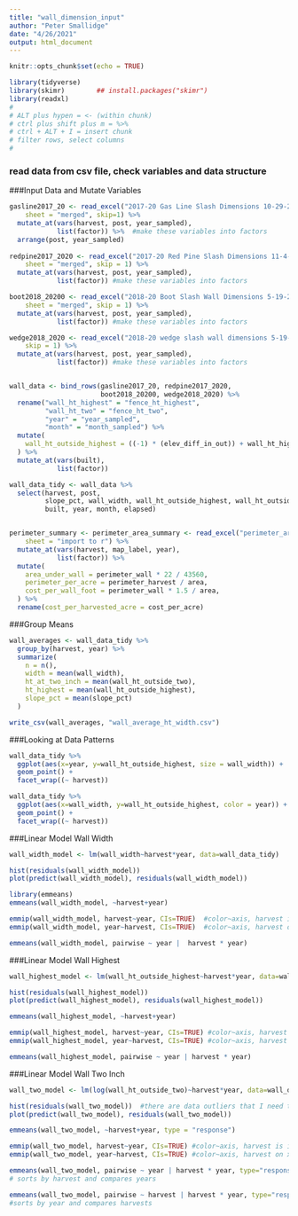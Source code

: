 ```yaml
---
title: "wall_dimension_input"
author: "Peter Smallidge"
date: "4/26/2021"
output: html_document
---
```


```r
knitr::opts_chunk$set(echo = TRUE)
```


```r

library(tidyverse)
library(skimr)        ## install.packages("skimr")
library(readxl)
#
# ALT plus hypen = <- (within chunk)
# ctrl plus shift plus m = %>% 
# ctrl + ALT + I = insert chunk
# filter rows, select columns
# 

```

### read data from csv file, check variables and data structure

<!-- note to self: 


It is also possible to right-click a file name and import excel
-->

###Input Data and Mutate Variables
```r

gasline2017_20 <- read_excel("2017-20 Gas Line Slash Dimensions 10-29-2020.xlsx", 
    sheet = "merged", skip=1) %>% 
  mutate_at(vars(harvest, post, year_sampled),
            list(factor)) %>%  #make these variables into factors
  arrange(post, year_sampled)
  
redpine2017_2020 <- read_excel("2017-20 Red Pine Slash Dimensions 11-4-20.xlsx", 
    sheet = "merged", skip = 1) %>% 
  mutate_at(vars(harvest, post, year_sampled),
            list(factor)) #make these variables into factors

boot2018_20200 <- read_excel("2018-20 Boot Slash Wall Dimensions 5-19-20.xlsx", 
    sheet = "merged", skip = 1) %>% 
  mutate_at(vars(harvest, post, year_sampled),
            list(factor)) #make these variables into factors

wedge2018_2020 <- read_excel("2018-20 wedge slash wall dimensions 5-19-2020.xlsx", 
    skip = 1) %>% 
  mutate_at(vars(harvest, post, year_sampled),
            list(factor)) #make these variables into factors


wall_data <- bind_rows(gasline2017_20, redpine2017_2020,
                       boot2018_20200, wedge2018_2020) %>% 
  rename("wall_ht_highest" = "fence_ht_highest", 
         "wall_ht_two" = "fence_ht_two",
         "year" = "year_sampled",
         "month" = "month_sampled") %>% 
  mutate(
    wall_ht_outside_highest = ((-1) * (elev_diff_in_out)) + wall_ht_highest
  ) %>% 
  mutate_at(vars(built),
            list(factor))

wall_data_tidy <- wall_data %>% 
  select(harvest, post, 
         slope_pct, wall_width, wall_ht_outside_highest, wall_ht_outside_two,
         built, year, month, elapsed)


perimeter_summary <- perimeter_area_summary <- read_excel("perimeter_area_summary.xlsx", 
    sheet = "import to r") %>% 
  mutate_at(vars(harvest, map_label, year),
            list(factor)) %>% 
  mutate(
    area_under_wall = perimeter_wall * 22 / 43560,
    perimeter_per_acre = perimeter_harvest / area,
    cost_per_wall_foot = perimeter_wall * 1.5 / area,
  ) %>% 
  rename(cost_per_harvested_acre = cost_per_acre)


```
<!-- 
variables h_dist_post to h_dist_pole are collected
variables fence_ht_highest to wall_ht_outside_two are calculated

fence_ht_highest	= vert dist to highest point - vert dist to post

fence_ht_two	= vert dist two - vert dist post

wall_width	= h dist pole - h dist post

elev_diff_in_out	= sum(v_dist_post, pole_target_ht, extra_ht_pole
                        v_dist_pole_target) * -1

slope_pct	= (elev_diff_in_out / wall_width) * 100

wall_ht_outside_two = elev_diff_in_out + fence_ht_two


-->


###Group Means
```r

wall_averages <- wall_data_tidy %>% 
  group_by(harvest, year) %>% 
  summarize(
    n = n(),
    width = mean(wall_width),
    ht_at_two_inch = mean(wall_ht_outside_two),
    ht_highest = mean(wall_ht_outside_highest),
    slope_pct = mean(slope_pct)
  )

write_csv(wall_averages, "wall_average_ht_width.csv")
```



###Looking at Data Patterns
```r
wall_data_tidy %>% 
  ggplot(aes(x=year, y=wall_ht_outside_highest, size = wall_width)) +
  geom_point() +
  facet_wrap((~ harvest))

wall_data_tidy %>% 
  ggplot(aes(x=wall_width, y=wall_ht_outside_highest, color = year)) +
  geom_point() +
  facet_wrap((~ harvest))


```


<!-- 
ht_2019_mod <- lm(log(height)~spp*harvest + spp*originx2 + spp*location, data=height_common)

hist(residuals(ht_2019_mod)) #tests for normal distribution
plot(predict(ht_2019_mod), residuals(ht_2019_mod)) #tests heteroscedasticity, thus log

library(emmeans)
emmeans(ht_2019_mod, ~spp+harvest+originx2+location, type="response")
#this calculates the mean and SE for all factor combinations, type=...reverse transformed

emmip(ht_2019_mod, location ~ spp | harvest + originx2, CIs = TRUE)
#plots the data from emmeans to help visualize interactions
# emmip(model name, color ~, xaxis | panel1 + panel2

emmeans(ht_2019_mod, pairwise ~ spp | harvest * location * originx2, type = "response")
#calculates the contrasts
#assess if spp (height) matters as a function of harvest*location*originx2

-->

###Linear Model Wall Width
```r

wall_width_model <- lm(wall_width~harvest*year, data=wall_data_tidy)

hist(residuals(wall_width_model))
plot(predict(wall_width_model), residuals(wall_width_model))

library(emmeans)
emmeans(wall_width_model, ~harvest+year)

emmip(wall_width_model, harvest~year, CIs=TRUE)  #color~axis, harvest is in color
emmip(wall_width_model, year~harvest, CIs=TRUE)  #color~axis, harvest on x-axis

emmeans(wall_width_model, pairwise ~ year |  harvest * year)

```



###Linear Model Wall Highest
```r

wall_highest_model <- lm(wall_ht_outside_highest~harvest*year, data=wall_data_tidy)

hist(residuals(wall_highest_model))
plot(predict(wall_highest_model), residuals(wall_highest_model))

emmeans(wall_highest_model, ~harvest+year)

emmip(wall_highest_model, harvest~year, CIs=TRUE) #color~axis, harvest is in color
emmip(wall_highest_model, year~harvest, CIs=TRUE) #color~axis, harvest on x-axis

emmeans(wall_highest_model, pairwise ~ year | harvest * year)

```



###Linear Model Wall Two Inch
```r

wall_two_model <- lm(log(wall_ht_outside_two)~harvest*year, data=wall_data_tidy)

hist(residuals(wall_two_model))  #there are data outliers that I need to fix
plot(predict(wall_two_model), residuals(wall_two_model))

emmeans(wall_two_model, ~harvest+year, type = "response")

emmip(wall_two_model, harvest~year, CIs=TRUE) #color~axis, harvest is in color
emmip(wall_two_model, year~harvest, CIs=TRUE) #color~axis, harvest on x-axis

emmeans(wall_two_model, pairwise ~ year | harvest * year, type="response")
# sorts by harvest and compares years

emmeans(wall_two_model, pairwise ~ harvest | harvest * year, type="response")
#sorts by year and compares harvests

```




